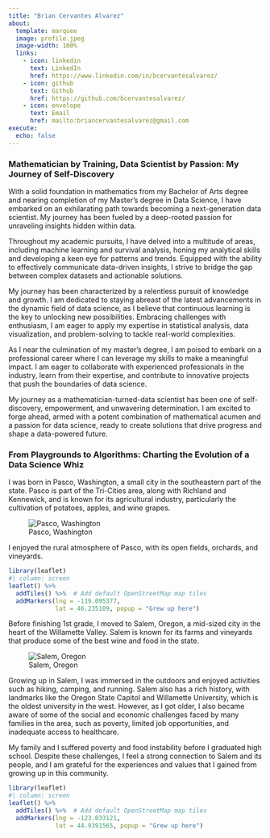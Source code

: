 ```yaml
---
title: "Brian Cervantes Alvarez"
about:
  template: marquee
  image: profile.jpeg
  image-width: 100%
  links:
    - icon: linkedin
      text: LinkedIn
      href: https://www.linkedin.com/in/bcervantesalvarez/
    - icon: github
      text: Github
      href: https://github.com/bcervantesalvarez/
    - icon: envelope
      text: Email
      href: mailto:briancervantesalvarez@gmail.com
execute: 
  echo: false
---          
```


### Mathematician by Training, Data Scientist by Passion: My Journey of Self-Discovery

With a solid foundation in mathematics from my Bachelor of Arts degree and nearing completion of my Master's degree in Data Science, I have embarked on an exhilarating path towards becoming a next-generation data scientist. My journey has been fueled by a deep-rooted passion for unraveling insights hidden within data.

Throughout my academic pursuits, I have delved into a multitude of areas, including machine learning and survival analysis, honing my analytical skills and developing a keen eye for patterns and trends. Equipped with the ability to effectively communicate data-driven insights, I strive to bridge the gap between complex datasets and actionable solutions.

My journey has been characterized by a relentless pursuit of knowledge and growth. I am dedicated to staying abreast of the latest advancements in the dynamic field of data science, as I believe that continuous learning is the key to unlocking new possibilities. Embracing challenges with enthusiasm, I am eager to apply my expertise in statistical analysis, data visualization, and problem-solving to tackle real-world complexities.

As I near the culmination of my master's degree, I am poised to embark on a professional career where I can leverage my skills to make a meaningful impact. I am eager to collaborate with experienced professionals in the industry, learn from their expertise, and contribute to innovative projects that push the boundaries of data science.

My journey as a mathematician-turned-data scientist has been one of self-discovery, empowerment, and unwavering determination. I am excited to forge ahead, armed with a potent combination of mathematical acumen and a passion for data science, ready to create solutions that drive progress and shape a data-powered future.

### From Playgrounds to Algorithms: Charting the Evolution of a Data Science Whiz

I was born in Pasco, Washington, a small city in the southeastern part of the state. Pasco is part of the Tri-Cities area, along with Richland and Kennewick, and is known for its agricultural industry, particularly the cultivation of potatoes, apples, and wine grapes.

![Pasco, Washington](background1.jpeg)

I enjoyed the rural atmosphere of Pasco, with its open fields, orchards, and vineyards.

```r
library(leaflet)
#| column: screen
leaflet() %>%
  addTiles() %>%  # Add default OpenStreetMap map tiles
  addMarkers(lng = -119.095377, 
             lat = 46.235109, popup = "Grew up here")
```

Before finishing 1st grade, I moved to Salem, Oregon, a mid-sized city in the heart of the Willamette Valley. Salem is known for its farms and vineyards that produce some of the best wine and food in the state.

![Salem, Oregon](background2.jpeg)

Growing up in Salem, I was immersed in the outdoors and enjoyed activities such as hiking, camping, and running. Salem also has a rich history, with landmarks like the Oregon State Capitol and Willamette University, which is the oldest university in the west. However, as I got older, I also became aware of some of the social and economic challenges faced by many families in the area, such as poverty, limited job opportunities, and inadequate access to healthcare.

My family and I suffered poverty and food instability before I graduated high school. Despite these challenges, I feel a strong connection to Salem and its people, and I am grateful for the experiences and values that I gained from growing up in this community.

```r
library(leaflet)
#| column: screen
leaflet() %>%
  addTiles() %>%  # Add default OpenStreetMap map tiles
  addMarkers(lng = -123.033121, 
             lat = 44.9391565, popup = "Grew up here")
```